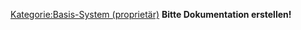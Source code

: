 [[Kategorie:Basis-System (proprietär)]]
{{ProprietaryPlugin}}<!--  Text above may be removed without notice. Start editing in the next line -->
'''Bitte Dokumentation erstellen!'''



{{PluginInfo
|plugin=ch.berchtold.privatrechnung
| name=Privatrechnung E.Berchtold
| description=Einbindung eines Privattarifs in Elexis
| category=feature
| license=medelexis
| first_commit_date=2009-05-06
| first_commit_author=weirich@elexis.ch
| responsible=weirich@elexis.ch
| type=Basis-System


}}